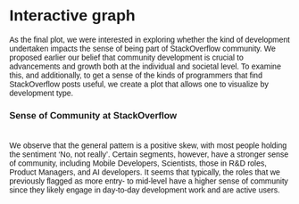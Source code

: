 # Interactive graph

As the final plot, we were interested in exploring whether the kind of development undertaken impacts the sense of being part of StackOverflow community. We proposed earlier our belief that community development is crucial to advancements and growth both at the individual and societal level. To examine this, and additionally, to get a sense of the kinds of programmers that find StackOverflow posts useful, we create a plot that allows one to visualize by development type. 

### Sense of Community at StackOverflow {-}
<style>
  * {
    font-family: Arial, sans-serif;
  }

  .tabs {
    display: flex;
    flex-wrap: wrap; /* Ensure the buttons fit in one row and wrap if needed */
    margin-bottom: 20px;
    gap: 5px; /* Add spacing between buttons */
  }

  .tabs button {
    background-color: #f5f5f5;
    border: 1px solid #ddd;
    border-radius: 5px;
    padding: 5px 10px;
    font-size: 12px;
    cursor: pointer;
    transition: background-color 0.2s ease;
  }

  .tabs button:hover {
    background-color: #e0e0e0;
  }

  .tabs button.active {
    background-color: #007bff;
    color: white;
    border-color: #0056b3;
  }

  .chart-container {
    display: none; /* Hide all charts by default */
  }

  .chart-container.active {
    display: block; /* Show only active chart */
  }

  .axis text {
    font-size: 10px;
    fill: #333;
  }

  .axis path,
  .axis line {
    stroke: #ccc;
  }

  .axis-label {
    font-size: 12px;
    fill: #555;
    font-weight: bold;
  }

  .bar {
    fill: #007bff;
    transition: fill 0.2s ease, height 0.2s ease;
  }

  .bar:hover {
    fill: #0056b3;
  }

  .tooltip {
    position: absolute;
    background-color: white;
    border: 1px solid #ddd;
    border-radius: 5px;
    padding: 5px 10px;
    font-size: 12px;
    pointer-events: none;
    box-shadow: 0px 2px 4px rgba(0, 0, 0, 0.1);
  }
</style>

<div class="tabs" id="tabs"></div>
<div id="plot">
</div>

<!-- Include D3.js library and the external JavaScript file -->
<script src="https://cdn.jsdelivr.net/npm/d3@7"></script>
<script src="scripts/myscript.js"></script>


We observe that the general pattern is a positive skew, with most people holding the sentiment 'No, not really'. Certain segments, however, have a stronger sense of community, including Mobile Developers, Scientists, those in R&D roles, Product Managers, and AI developers. It seems that typically, the roles that we previously flagged as more entry- to mid-level have a higher sense of community since they likely engage in day-to-day development work and are active users.